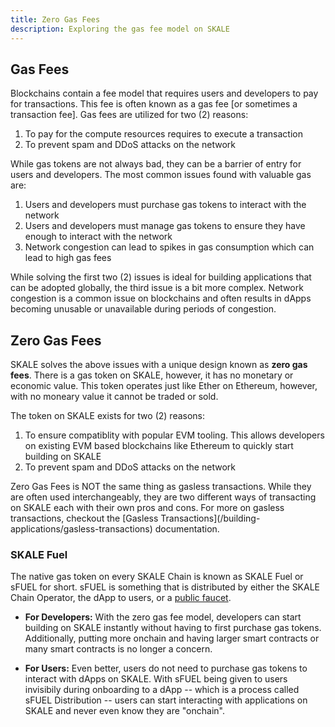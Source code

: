 ```yaml
---
title: Zero Gas Fees
description: Exploring the gas fee model on SKALE
---
```



## Gas Fees

Blockchains contain a fee model that requires users and developers to pay for transactions. This fee is often known as a gas fee [or sometimes a transaction fee].
Gas fees are utilized for two (2) reasons:

1. To pay for the compute resources requires to execute a transaction
2. To prevent spam and DDoS attacks on the network

While gas tokens are not always bad, they can be a barrier of entry for users and developers. The most common issues found with valuable gas are:

1. Users and developers must purchase gas tokens to interact with the network
2. Users and developers must manage gas tokens to ensure they have enough to interact with the network
3. Network congestion can lead to spikes in gas consumption which can lead to high gas fees

While solving the first two (2) issues is ideal for building applications that can be adopted globally, the third issue is a bit more complex.
Network congestion is a common issue on blockchains and often results in dApps becoming unusable or unavailable during periods of congestion.


## Zero Gas Fees

SKALE solves the above issues with a unique design known as **zero gas fees**. There is a gas token on SKALE, however, it has no monetary or economic value.
This token operates just like Ether on Ethereum, however, with no moneary value it cannot be traded or sold.

The token on SKALE exists for two (2) reasons:

1. To ensure compatiblity with popular EVM tooling. This allows developers on existing EVM based blockchains like Ethereum to quickly start building on SKALE
2. To prevent spam and DDoS attacks on the network

<Aside type="note">
Zero Gas Fees is NOT the same thing as gasless transactions. While they are often used interchangeably, they are two different ways of transacting on SKALE each with their own pros and cons.
For more on gasless transactions, checkout the [Gasless Transactions](/building-applications/gasless-transactions) documentation.
</Aside>

### SKALE Fuel
The native gas token on every SKALE Chain is known as SKALE Fuel or sFUEL for short. sFUEL is something that is distributed by either the SKALE Chain Operator, 
the dApp to users, or a [public faucet](https://sfuelstation.com).

- **For Developers:** With the zero gas fee model, developers can start building on SKALE instantly without having to first purchase gas tokens.
Additionally, putting more onchain and having larger smart contracts or many smart contracts is no longer a concern.

- **For Users:** Even better, users do not need to purchase gas tokens to interact with dApps on SKALE. With sFUEL being given to users invisibily during onboarding
to a dApp -- which is a process called sFUEL Distribution -- users can start interacting with applications on SKALE and never even know they are "onchain".